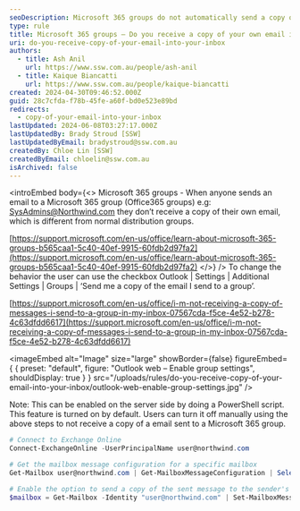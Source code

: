 ```yaml
---
seoDescription: Microsoft 365 groups do not automatically send a copy of your own email to your inbox.
type: rule
title: Microsoft 365 groups – Do you receive a copy of your own email into your inbox?
uri: do-you-receive-copy-of-your-email-into-your-inbox
authors:
  - title: Ash Anil
    url: https://www.ssw.com.au/people/ash-anil
  - title: Kaique Biancatti
    url: https://www.ssw.com.au/people/kaique-biancatti
created: 2024-04-30T09:46:52.000Z
guid: 28c7cfda-f78b-45fe-a60f-bd0e523e89bd
redirects:
  - copy-of-your-email-into-your-inbox
lastUpdated: 2024-06-08T03:27:17.000Z
lastUpdatedBy: Brady Stroud [SSW]
lastUpdatedByEmail: bradystroud@ssw.com.au
createdBy: Chloe Lin [SSW]
createdByEmail: chloelin@ssw.com.au
isArchived: false
---
```


<introEmbed
  body={<>
Microsoft 365 groups - When anyone sends an email to a Microsoft 365 group (Office365 groups) e.g: <SysAdmins@Northwind.com> they don’t receive a copy of their own email, which is different from normal distribution groups.

[https://support.microsoft.com/en-us/office/learn-about-microsoft-365-groups-b565caa1-5c40-40ef-9915-60fdb2d97fa2](https://support.microsoft.com/en-us/office/learn-about-microsoft-365-groups-b565caa1-5c40-40ef-9915-60fdb2d97fa2)
  </>}
/>
To change the behavior the user can use the checkbox Outlook | Settings | Additional Settings | Groups | ‘Send me a copy of the email I send to a group’.

[https://support.microsoft.com/en-us/office/i-m-not-receiving-a-copy-of-messages-i-send-to-a-group-in-my-inbox-07567cda-f5ce-4e52-b278-4c63dfdd6617](https://support.microsoft.com/en-us/office/i-m-not-receiving-a-copy-of-messages-i-send-to-a-group-in-my-inbox-07567cda-f5ce-4e52-b278-4c63dfdd6617)


<imageEmbed
  alt="Image"
  size="large"
  showBorder={false}
  figureEmbed={ {
    preset: "default",
    figure: "Outlook web – Enable group settings",
    shouldDisplay: true
  } }
  src="/uploads/rules/do-you-receive-copy-of-your-email-into-your-inbox/outlook-web-enable-group-settings.jpg"
/>

Note: This can be enabled on the server side by doing a PowerShell script. This feature is turned on by default. Users can turn it off manually using the above steps to not receive a copy of a email sent to a Microsoft 365 group.

```powershell
# Connect to Exchange Online
Connect-ExchangeOnline -UserPrincipalName user@northwind.com

# Get the mailbox message configuration for a specific mailbox
Get-Mailbox user@northwind.com | Get-MailboxMessageConfiguration | Select EchoGroupMessageBackToSubscribedSender

# Enable the option to send a copy of the sent message to the sender's mailbox
$mailbox = Get-Mailbox -Identity "user@northwind.com" | Set-MailboxMessageConfiguration -EchoGroupMessageBackToSubscribedSender $true
```
